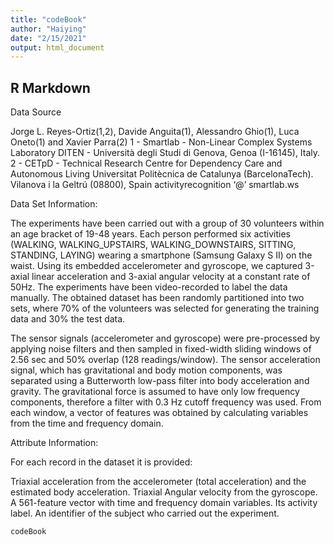 ```yaml
---
title: "codeBook"
author: "Haiying"
date: "2/15/2021"
output: html_document
---
```


## R Markdown

Data Source

Jorge L. Reyes-Ortiz(1,2), Davide Anguita(1), Alessandro Ghio(1), Luca Oneto(1) and Xavier Parra(2) 1 - Smartlab - Non-Linear Complex Systems Laboratory DITEN - Università degli Studi di Genova, Genoa (I-16145), Italy. 2 - CETpD - Technical Research Centre for Dependency Care and Autonomous Living Universitat Politècnica de Catalunya (BarcelonaTech). Vilanova i la Geltrú (08800), Spain activityrecognition '@' smartlab.ws

Data Set Information:

The experiments have been carried out with a group of 30 volunteers within an age bracket of 19-48 years. Each person performed six activities (WALKING, WALKING_UPSTAIRS, WALKING_DOWNSTAIRS, SITTING, STANDING, LAYING) wearing a smartphone (Samsung Galaxy S II) on the waist. Using its embedded accelerometer and gyroscope, we captured 3-axial linear acceleration and 3-axial angular velocity at a constant rate of 50Hz. The experiments have been video-recorded to label the data manually. The obtained dataset has been randomly partitioned into two sets, where 70% of the volunteers was selected for generating the training data and 30% the test data.

The sensor signals (accelerometer and gyroscope) were pre-processed by applying noise filters and then sampled in fixed-width sliding windows of 2.56 sec and 50% overlap (128 readings/window). The sensor acceleration signal, which has gravitational and body motion components, was separated using a Butterworth low-pass filter into body acceleration and gravity. The gravitational force is assumed to have only low frequency components, therefore a filter with 0.3 Hz cutoff frequency was used. From each window, a vector of features was obtained by calculating variables from the time and frequency domain.

Attribute Information:

For each record in the dataset it is provided:

Triaxial acceleration from the accelerometer (total acceleration) and the estimated body acceleration.
Triaxial Angular velocity from the gyroscope.
A 561-feature vector with time and frequency domain variables.
Its activity label.
An identifier of the subject who carried out the experiment.

```r
codeBook
```
